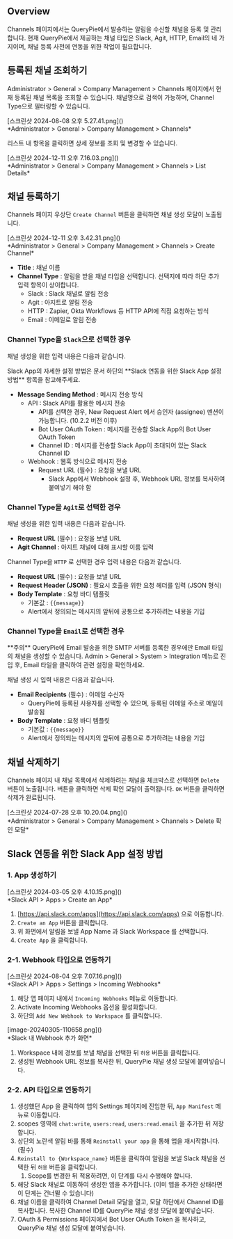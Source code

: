 
## Overview
Channels 페이지에서는 QueryPie에서 발송하는 알림을 수신할 채널을 등록 및 관리합니다. 현재 QueryPie에서 제공하는 채널 타입은 Slack, Agit, HTTP, Email의 네 가지이며, 채널 등록 사전에 연동을 위한 작업이 필요합니다.

## 등록된 채널 조회하기
Administrator &gt; General &gt; Company Management &gt; Channels 페이지에서 현재 등록된 채널 목록을 조회할 수 있습니다. 채널명으로 검색이 가능하며, Channel Type으로 필터링할 수 있습니다.

<p align="center">
<div>[스크린샷 2024-08-08 오후 5.27.41.png]()</div>
*Administrator &gt; General &gt; Company Management &gt; Channels*
</p>

리스트 내 항목을 클릭하면 상세 정보를 조회 및 변경할 수 있습니다.

<p align="center">
<div>[스크린샷 2024-12-11 오후 7.16.03.png]()</div>
*Administrator &gt; General &gt; Company Management &gt; Channels &gt; List Details*
</p>



## 채널 등록하기
Channels 페이지 우상단 `Create Channel` 버튼을 클릭하면 채널 생성 모달이 노출됩니다.

<p align="center">
<div>[스크린샷 2024-12-11 오후 3.42.31.png]()</div>
*Administrator &gt; General &gt; Company Management &gt; Channels &gt; Create Channel*
</p>

* **Title**  : 채널 이름
* **Channel Type**  : 알림을 받을 채널 타입을 선택합니다. 선택지에 따라 하단 추가 입력 항목이 상이합니다.
    * Slack : Slack 채널로 알림 전송
    * Agit : 아지트로 알림 전송
    * HTTP : Zapier, Okta Workflows 등 HTTP API에 직접 요청하는 방식
    * Email : 이메일로 알림 전송

### Channel Type을 `Slack`으로 선택한 경우
채널 생성을 위한 입력 내용은 다음과 같습니다.

<Callout type="info">
Slack App의 자세한 설정 방법은 문서 하단의 **Slack 연동을 위한 Slack App 설정 방법** 항목을 참고해주세요. 
</Callout>

* **Message Sending Method**  : 메시지 전송 방식
    * API : Slack API를 활용한 메시지 전송
        * API를 선택한 경우, New Request Alert 에서 승인자 (assignee) 멘션이 가능합니다. (10.2.2 버전 이후)
        * Bot User OAuth Token : 메시지를 전송할 Slack App의 Bot User OAuth Token
        * Channel ID : 메시지를 전송할 Slack App이 초대되어 있는 Slack Channel ID
    * Webhook : 웹훅 방식으로 메시지 전송
        * Request URL (필수) : 요청을 보낼 URL
            * Slack App에서 Webhook 설정 후, Webhook URL 정보를 복사하여 붙여넣기 해야 함

### Channel Type을 `Agit`로 선택한 경우
채널 생성을 위한 입력 내용은 다음과 같습니다.

* **Request URL**  (필수) : 요청을 보낼 URL
* **Agit Channel**  : 아지트 채널에 대해 표시할 이름 입력

Channel Type을 `HTTP` 로 선택한 경우 입력 내용은 다음과 같습니다.

* **Request URL**  (필수) : 요청을 보낼 URL
* **Request Header (JSON)**  : 필요시 호출을 위한 요청 헤더를 입력 (JSON 형식)
* **Body Template**  : 요청 바디 템플릿
    * 기본값 : `{{message}}`
    * Alert에서 정의되는 메시지의 앞뒤에 공통으로 추가하려는 내용을 기입

### Channel Type을 `Email`로 선택한 경우
<Callout type="important">
**주의** 
QueryPie에 Email 발송을 위한 SMTP 서버를 등록한 경우에만 Email 타입의 채널을 생성할 수 있습니다. 
Admin &gt; General &gt; System &gt; Integration 메뉴로 진입 후, Email 타일을 클릭하여 관련 설정을 확인하세요. 
</Callout>

채널 생성 시 입력 내용은 다음과 같습니다.

* **Email Recipients**  (필수) : 이메일 수신자
    * QueryPie에 등록된 사용자를 선택할 수 있으며, 등록된 이메일 주소로 메일이 발송됨
* **Body Template**  : 요청 바디 템플릿
    * 기본값 : `{{message}}`
    * Alert에서 정의되는 메시지의 앞뒤에 공통으로 추가하려는 내용을 기입

## 채널 삭제하기
Channels 페이지 내 채널 목록에서 삭제하려는 채널을 체크박스로 선택하면 `Delete` 버튼이 노출됩니다. 버튼을 클릭하면 삭제 확인 모달이 출력됩니다. `OK` 버튼을 클릭하면 삭제가 완료됩니다.

<p align="center">
<div>[스크린샷 2024-07-28 오후 10.20.04.png]()</div>
*Administrator &gt; General &gt; Company Management &gt; Channels &gt; Delete 확인 모달*
</p>

## Slack 연동을 위한 Slack App 설정 방법
### 1. App 생성하기
<p align="center">
<div>[스크린샷 2024-03-05 오후 4.10.15.png]()</div>
*Slack API &gt; Apps &gt; Create an App*
</p>

1. [https://api.slack.com/apps](https://api.slack.com/apps) 으로 이동합니다.
2. `Create an App` 버튼을 클릭합니다.
3. 위 화면에서 알림을 보낼 App Name 과 Slack Workspace 를 선택합니다.
4. `Create App` 을 클릭합니다.

### 2-1. Webhook 타입으로 연동하기
<p align="center">
<div>[스크린샷 2024-08-04 오후 7.07.16.png]()</div>
*Slack API &gt; Apps &gt; Settings &gt; Incoming Webhooks*
</p>

1. 해당 앱 페이지 내에서 `Incoming Webhooks` 메뉴로 이동합니다.
2. Activate Incoming Webhooks 옵션을 활성화합니다.
3. 하단의 `Add New Webhook to Workspace` 를 클릭합니다.

<p align="center">
<div>[image-20240305-110658.png]()</div>
*Slack 내 Webhook 추가 화면*
</p>

1. Workspace 내에 경보를 보낼 채널을 선택한 뒤 `허용` 버튼을 클릭합니다.
2. 생성된 Webhook URL 정보를 복사한 뒤, QueryPie 채널 생성 모달에 붙여넣습니다.

### 2-2. API 타입으로 연동하기
1. 생성했던 App 을 클릭하여 앱의 Settings 페이지에 진입한 뒤, `App Manifest` 메뉴로 이동합니다.
2. scopes 영역에 `chat:write`, `users:read`, `users:read.email` 을 추가한 뒤 저장합니다.
3. 상단의 노란색 알림 바를 통해 `Reinstall your app` 을 통해 앱을 재시작합니다. (필수)
4. `Reinstall to {Workspace_name}` 버튼을 클릭하여 알림을 보낼 Slack 채널을 선택한 뒤 `허용` 버튼을 클릭합니다.
    1. Scope를 변경한 뒤 적용하려면, 이 단계를 다시 수행해야 합니다.
5. 해당 Slack 채널로 이동하여 생성한 앱을 추가합니다. (이미 앱을 추가한 상태라면 이 단계는 건너뛸 수 있습니다)
6. 채널 이름을 클릭하여 Channel Detail 모달을 열고, 모달 하단에서 Channel ID를 복사합니다. 복사한 Channel ID를 QueryPie 채널 생성 모달에 붙여넣습니다.
7. OAuth & Permissions 페이지에서 Bot User OAuth Token 을 복사하고, QueryPie 채널 생성 모달에 붙여넣습니다.
